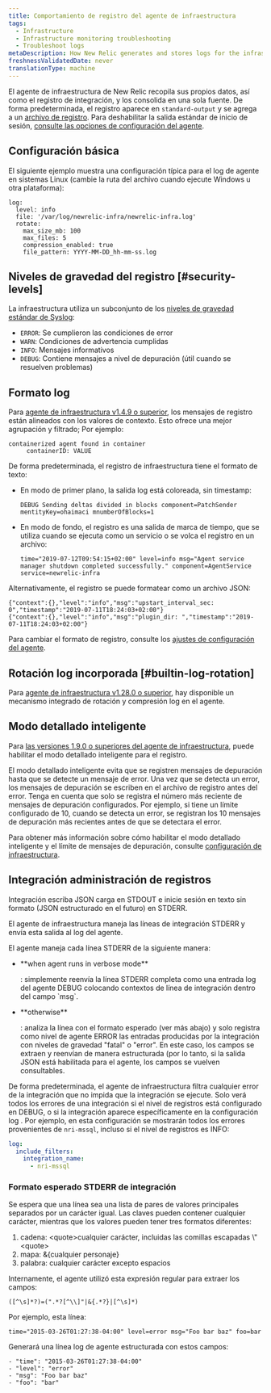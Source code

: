 ```yaml
---
title: Comportamiento de registro del agente de infraestructura
tags:
  - Infrastructure
  - Infrastructure monitoring troubleshooting
  - Troubleshoot logs
metaDescription: How New Relic generates and stores logs for the infrastructure agent.
freshnessValidatedDate: never
translationType: machine
---
```


El agente de infraestructura de New Relic recopila sus propios datos, así como el registro de integración, y los consolida en una sola fuente. De forma predeterminada, el registro aparece en `standard-output` y se agrega a un [archivo de registro](/docs/infrastructure/install-configure-infrastructure/configuration/infrastructure-configuration-settings#log-file). Para deshabilitar la salida estándar de inicio de sesión, [consulte las opciones de configuración del agente](/docs/infrastructure/install-infrastructure-agent/configuration/infrastructure-agent-configuration-settings/#stdout).

## Configuración básica

El siguiente ejemplo muestra una configuración típica para el log de agente en sistemas Linux (cambie la ruta del archivo cuando ejecute Windows u otra plataforma):

```
log:
  level: info
  file: '/var/log/newrelic-infra/newrelic-infra.log'
  rotate:
    max_size_mb: 100
    max_files: 5
    compression_enabled: true
    file_pattern: YYYY-MM-DD_hh-mm-ss.log
```

## Niveles de gravedad del registro [#security-levels]

La infraestructura utiliza un subconjunto de los [niveles de gravedad estándar de Syslog](https://en.wikipedia.org/wiki/Syslog#Severity_level):

* `ERROR`: Se cumplieron las condiciones de error
* `WARN`: Condiciones de advertencia cumplidas
* `INFO`: Mensajes informativos
* `DEBUG`: Contiene mensajes a nivel de depuración (útil cuando se resuelven problemas)

## Formato log

Para [agente de infraestructura v1.4.9 o superior](/docs/release-notes/infrastructure-release-notes/infrastructure-agent-release-notes), los mensajes de registro están alineados con los valores de contexto. Esto ofrece una mejor agrupación y filtrado; Por ejemplo:

```
containerized agent found in container
     containerID: VALUE
```

De forma predeterminada, el registro de infraestructura tiene el formato de texto:

* En modo de primer plano, la salida log está coloreada, sin timestamp:

  ```
  DEBUG Sending deltas divided in blocks component=PatchSender mentityKey=ohaimaci mnumberOfBlocks=1
  ```

* En modo de fondo, el registro es una salida de marca de tiempo, que se utiliza cuando se ejecuta como un servicio o se volca el registro en un archivo:

  ```
  time="2019-07-12T09:54:15+02:00" level=info msg="Agent service manager shutdown completed successfully." component=AgentService service=newrelic-infra
  ```

Alternativamente, el registro se puede formatear como un archivo JSON:

```
{"context":{},"level":"info","msg":"upstart_interval_sec: 0","timestamp":"2019-07-11T18:24:03+02:00"}
{"context":{},"level":"info","msg":"plugin_dir: ","timestamp":"2019-07-11T18:24:03+02:00"}
```

Para cambiar el formato de registro, consulte los [ajustes de configuración del agente](/docs/infrastructure/install-infrastructure-agent/configuration/infrastructure-agent-configuration-settings/#log-format).

## Rotación log incorporada [#builtin-log-rotation]

Para [agente de infraestructura v1.28.0 o superior](/docs/release-notes/infrastructure-release-notes/infrastructure-agent-release-notes), hay disponible un mecanismo integrado de rotación y compresión log en el agente.

## Modo detallado inteligente

Para [las versiones 1.9.0 o superiores del agente de infraestructura](/docs/release-notes/infrastructure-release-notes/infrastructure-agent-release-notes), puede habilitar el modo detallado inteligente para el registro.

El modo detallado inteligente evita que se registren mensajes de depuración hasta que se detecte un mensaje de error. Una vez que se detecta un error, los mensajes de depuración se escriben en el archivo de registro antes del error. Tenga en cuenta que solo se registra el número más reciente de mensajes de depuración configurados. Por ejemplo, si tiene un límite configurado de 10, cuando se detecta un error, se registran los 10 mensajes de depuración más recientes antes de que se detectara el error.

Para obtener más información sobre cómo habilitar el modo detallado inteligente y el límite de mensajes de depuración, consulte [configuración de infraestructura](/docs/infrastructure/install-infrastructure-agent/configuration/infrastructure-agent-configuration-settings/#logging-variables).

## Integración administración de registros

Integración escriba JSON carga en STDOUT e inicie sesión en texto sin formato (JSON estructurado en el futuro) en STDERR.

El agente de infraestructura maneja las líneas de integración STDERR y envía esta salida al log del agente.

El agente maneja cada línea STDERR de la siguiente manera:

* <DNT>
    **when agent runs in verbose mode**
  </DNT>

  : simplemente reenvía la línea STDERR completa como una entrada log del agente DEBUG colocando contextos de línea de integración dentro del campo \`msg\`.

* <DNT>
    **otherwise**
  </DNT>

  : analiza la línea con el formato esperado (ver más abajo) y solo registra como nivel de agente ERROR las entradas producidas por la integración con niveles de gravedad "fatal" o "error". En este caso, los campos se extraen y reenvían de manera estructurada (por lo tanto, si la salida JSON está habilitada para el agente, los campos se vuelven consultables.

De forma predeterminada, el agente de infraestructura filtra cualquier error de la integración que no impida que la integración se ejecute. Solo verá todos los errores de una integración si el nivel de registros está configurado en DEBUG, o si la integración aparece específicamente en la configuración log . Por ejemplo, en esta configuración se mostrarán todos los errores provenientes de `nri-mssql`, incluso si el nivel de registros es INFO:

```YAML
log:
  include_filters:
    integration_name:
      - nri-mssql
```

### Formato esperado STDERR de integración

Se espera que una línea sea una lista de pares de valores principales separados por un carácter igual. Las claves pueden contener cualquier carácter, mientras que los valores pueden tener tres formatos diferentes:

1. cadena: &lt;quote>cualquier carácter, incluidas las comillas escapadas \\"&lt;quote>
2. mapa: &&#x7B;cualquier personaje}
3. palabra: cualquier carácter excepto espacios

Internamente, el agente utilizó esta expresión regular para extraer los campos:

```
([^\s]*?)=(".*?[^\\]"|&{.*?}|[^\s]*)
```

Por ejemplo, esta línea:

```
time="2015-03-26T01:27:38-04:00" level=error msg="Foo bar baz" foo=bar
```

Generará una línea log de agente estructurada con estos campos:

```
- "time": "2015-03-26T01:27:38-04:00"
- "level": "error"
- "msg": "Foo bar baz"
- "foo": "bar"
```
